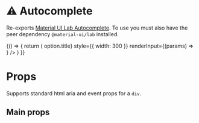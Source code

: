 
<Meta title="Labs/Autocomplete" component={Autocomplete} />

# ⚠ Autocomplete

Re-exports [Material UI Lab Autocomplete](https://material-ui.com/components/autocomplete/).
To use you must also have the peer dependency `@material-ui/lab` installed.

<Canvas>
  <Story name="default">
    {() => {
      return (
        <Autocomplete
          debug
          id="combo-box-demo"
          options={listOfCountries}
          getOptionLabel={(option) => option.title}
          style={{ width: 300 }}
          renderInput={(params) => <TextField {...params} label="Combo box" />}
        />
      )
    }}
  </Story>
</Canvas>

# Props

Supports standard html aria and event props for a `div`.

## Main props

<ArgsTable of={Autocomplete} />
